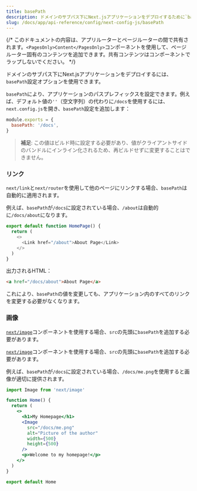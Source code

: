 ```yaml
---
title: basePath
description: ドメインのサブパス下にNext.jsアプリケーションをデプロイするために`basePath`を使用します。
slug: /docs/app/api-reference/config/next-config-js/basePath
---
```


{/* このドキュメントの内容は、アプリルーターとページルーターの間で共有されます。`<PagesOnly>Content</PagesOnly>`コンポーネントを使用して、ページルーター固有のコンテンツを追加できます。共有コンテンツはコンポーネントでラップしないでください。 */}

ドメインのサブパス下にNext.jsアプリケーションをデプロイするには、`basePath`設定オプションを使用できます。

`basePath`により、アプリケーションのパスプレフィックスを設定できます。例えば、デフォルト値の`''`（空文字列）の代わりに`/docs`を使用するには、`next.config.js`を開き、`basePath`設定を追加します：

```js filename="next.config.js"
module.exports = {
  basePath: '/docs',
}
```

> **補足**: この値はビルド時に設定する必要があり、値がクライアントサイドのバンドルにインライン化されるため、再ビルドせずに変更することはできません。

### リンク

`next/link`と`next/router`を使用して他のページにリンクする場合、`basePath`は自動的に適用されます。

例えば、`basePath`が`/docs`に設定されている場合、`/about`は自動的に`/docs/about`になります。

```js
export default function HomePage() {
  return (
    <>
      <Link href="/about">About Page</Link>
    </>
  )
}
```

出力されるHTML：

```html
<a href="/docs/about">About Page</a>
```

これにより、`basePath`の値を変更しても、アプリケーション内のすべてのリンクを変更する必要がなくなります。

### 画像

<AppOnly>

[`next/image`](/docs/app/api-reference/components/image)コンポーネントを使用する場合、`src`の先頭に`basePath`を追加する必要があります。

</AppOnly>

<PagesOnly>

[`next/image`](/docs/pages/api-reference/components/image)コンポーネントを使用する場合、`src`の先頭に`basePath`を追加する必要があります。

</PagesOnly>

例えば、`basePath`が`/docs`に設定されている場合、`/docs/me.png`を使用すると画像が適切に提供されます。

```jsx
import Image from 'next/image'

function Home() {
  return (
    <>
      <h1>My Homepage</h1>
      <Image
        src="/docs/me.png"
        alt="Picture of the author"
        width={500}
        height={500}
      />
      <p>Welcome to my homepage!</p>
    </>
  )
}

export default Home
```
